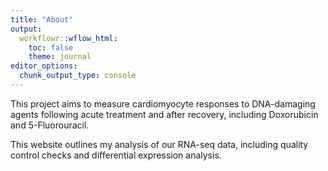 ```yaml
---
title: "About"
output:
  workflowr::wflow_html:
    toc: false
    theme: journal
editor_options:
  chunk_output_type: console
---
```



This project aims to measure cardiomyocyte responses to DNA-damaging agents following acute treatment and after recovery, including Doxorubicin and 5-Fluorouracil. 

This website outlines my analysis of our RNA-seq data, including quality control checks and differential expression analysis.
